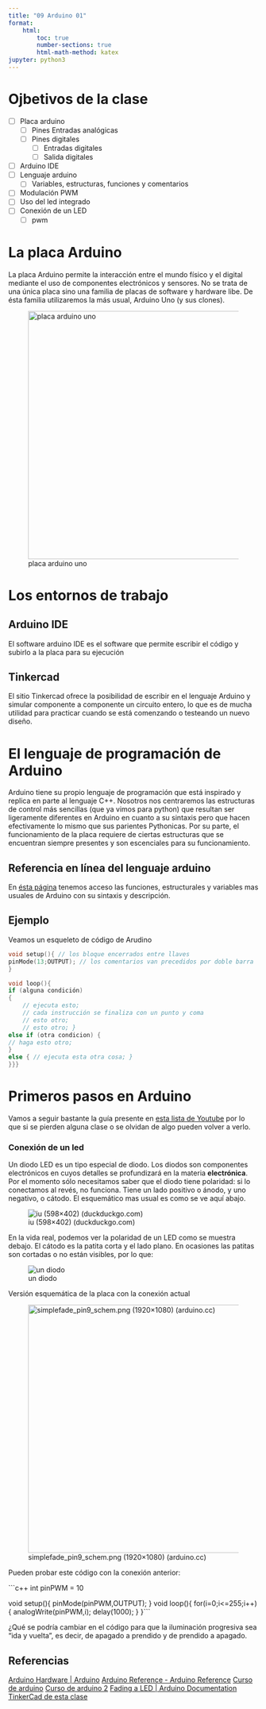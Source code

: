 ```yaml
---
title: "09 Arduino 01"
format: 
    html: 
        toc: true
        number-sections: true
        html-math-method: katex
jupyter: python3
---
```


# Ojbetivos de la clase

-   [ ] Placa arduino
    -   [ ] Pines Entradas analógicas
    -   [ ] Pines digitales
        -   [ ] Entradas digitales
        -   [ ] Salida digitales
-   [ ] Arduino IDE
-   [ ] Lenguaje arduino
    -   [ ] Variables, estructuras, funciones y comentarios
-   [ ] Modulación PWM
-   [ ] Uso del led integrado
-   [ ] Conexión de un LED
    -   [ ] pwm

# La placa Arduino

La placa Arduino permite la interacción entre el mundo físico y el digital mediante el uso de componentes electrónicos y sensores. No se trata de una única placa sino una familia de placas de software y hardware libe. De ésta familia utilizaremos la más usual, Arduino Uno (y sus clones).

![placa arduino uno](arduino.webp){width="500"}

# Los entornos de trabajo

## Arduino IDE

El software arduino IDE es el software que permite escribir el código y subirlo a la placa para su ejecución

## Tinkercad

El sitio Tinkercad ofrece la posibilidad de escribir en el lenguaje Arduino y simular componente a componente un circuito entero, lo que es de mucha utilidad para practicar cuando se está comenzando o testeando un nuevo diseño.

# El lenguaje de programación de Arduino

Arduino tiene su propio lenguaje de programación que está inspirado y replica en parte al lenguaje C++. Nosotros nos centraremos las estructuras de control más sencillas (que ya vimos para python) que resultan ser ligeramente diferentes en Arduino en cuanto a su sintaxis pero que hacen efectivamente lo mismo que sus parientes Pythonicas. Por su parte, el funcionamiento de la placa requiere de ciertas estructuras que se encuentran siempre presentes y son escenciales para su funcionamiento.

## Referencia en línea del lenguaje arduino

En [ésta página](https://www.arduino.cc/reference/es/) tenemos acceso las funciones, estructurales y variables mas usuales de Arduino con su sintaxis y descripción.

## Ejemplo

Veamos un esqueleto de código de Arudino

```c++
void setup(){ // los bloque encerrados entre llaves
pinMode(13;OUTPUT); // los comentarios van precedidos por doble barra
}

void loop(){
if (alguna condición)
{ 
    // ejecuta esto; 
    // cada instrucción se finaliza con un punto y coma 
    // esto otro; 
    // esto otro; }
else if (otra condicion) {
// haga esto otro;
}
else { // ejecuta esta otra cosa; }
}}}
```       

# Primeros pasos en Arduino

Vamos a seguir bastante la guía presente en [esta lista de Youtube](https://youtube.com/playlist?list=PLkjnQ3NFTPnY1eNyLDGi547gkVui1vyn2&si=M6fYpbgP-rITZw1M) por lo que si se pierden alguna clase o se olvidan de algo pueden volver a verlo.

### Conexión de un led

Un diodo LED es un tipo especial de diodo. Los diodos son componentes electrónicos en cuyos detalles se profundizará en la materia **electrónica**. 
Por el momento sólo necesitamos saber que el diodo tiene polaridad: si lo conectamos al revés, no funciona.
Tiene un lado positivo o ánodo, y uno negativo, o cátodo. El esquemático mas usual es como se ve aquí abajo.

![iu (598×402) (duckduckgo.com)](https://external-content.duckduckgo.com/iu/?u=https%3A%2F%2Fcursos.mcielectronics.cl%2Fwp-content%2Fuploads%2F2014%2F07%2Fdiodo.png&f=1&nofb=1&ipt=d459c863b44139e0ca9af10e3da3121618bd5ad54c0a3c962aa8605dd49456ef&ipo=images)

En la vida real, podemos ver la polaridad de un LED como se muestra debajo. El cátodo es la patita corta y el lado plano. En ocasiones las patitas son cortadas o no están visibles, por lo que:

![un diodo](https://external-content.duckduckgo.com/iu/?u=https%3A%2F%2Fwww.geekfactory.mx%2Fwp-content%2Fuploads%2F2020%2F04%2Fled-con-arduino-como-determinar-polaridad.jpg&f=1&nofb=1&ipt=6db7be7c736b3ab2ff5f755987c0239c3914991c3020f68d55a72556c4da61c8&ipo=images)

Versión esquemática de la placa con la conexión actual

![simplefade_pin9_schem.png (1920×1080) (arduino.cc)](https://docs.arduino.cc/static/de42b3d398cf40768c13508932428fdb/29114/simplefade_pin9_schem.png){width="500"}


Pueden probar este código con la conexión anterior:

```c++
int pinPWM = 10

void setup(){
    pinMode(pinPWM,OUTPUT);
}
void loop(){
    for(i=0;i<=255;i++){
    analogWrite(pinPWM,i);
    delay(1000);
    }
}```


¿Qué se podría cambiar en el código para que la iluminación progresiva sea "ida y vuelta", 
es decir, de apagado a prendido y de prendido a apagado.

## Referencias

[Arduino Hardware \| Arduino](https://www.arduino.cc/en/hardware) [Arduino Reference - Arduino Reference](https://www.arduino.cc/reference/en/) [Curso de arduino](https://youtube.com/playlist?list=PLkjnQ3NFTPnY1eNyLDGi547gkVui1vyn2&si=4VGzMiUyuoBzNvuT) [Curso de arduino 2](https://youtube.com/playlist?list=PLEzmH7aN82FEh2JjYuNCvFu6wFolHai32&si=103_cDcPluovnGBo) [Fading a LED \| Arduino Documentation](https://docs.arduino.cc/built-in-examples/basics/Fade)
[TinkerCad de esta clase](https://www.tinkercad.com/classrooms/3MFQhBZ2UnU/activities)